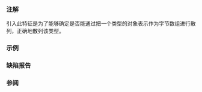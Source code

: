{{cpp/types/traits/is|1=has_unique_object_representations
|std=c++17
|description=如果 {{tt|T}} [[cpp/language/type#可平凡复制类型|可平凡复制]]，并且如果任意两个拥有相同值的 {{tt|T}} 类型对象都拥有相同的[[cpp/language/object|对象表示]]，那么提供的成员常量 {{tt|value}} 等于 {{c|true}}。对于其它类型，{{tt|value}} 等于 {{c|false}}。

使用此特征时，如果两个数组的各元素都拥有相同值，那么它们就拥有相同值，如果两个非联合体类的各直接子对象都拥有相同值，那么它们就拥有相同值，而如果两个联合体拥有相同的活跃成员，且该成员值相同，那么它们拥有相同值。

标量类型是否满足此特性是实现定义的，但保证不使用填充位的{{rev inl|until=c++20|无符号}}整数类型拥有唯一对象表示。

如果 {{c/core|std::remove_all_extents_t&lt;T&gt;}} 是除了（可有 cv 限定的）{{c/core|void}} 以外的不完整类型，那么行为未定义。
|inherit_desc={{tt|T}} 拥有唯一对象表示
}}

===注解===
引入此特征是为了能够确定是否能通过把一个类型的对象表示作为字节数组进行散列，正确地散列该类型。

{{feature test macro|__cpp_lib_has_unique_object_representations|value=201606L|std=C++17|{{tt|std::has_unique_object_representations}}}}

===示例===
{{example
|
|code=
#include &lt;cstdint&gt;
#include &lt;type_traits&gt;

struct unpadded
{
    std::uint32_t a, b;
};

struct likely_padded
{
    std::uint8_t c;
    std::uint16_t st;
    std::uint32_t i;
};

int main()
{
    // char 的每个值都严格对应于一个对象表示。
    static_assert(std::has_unique_object_representations_v&lt;char&gt;);
    // 此断言对于 IEC 559 float 成立，因为值 NaN 由多个对象表示。
    static_assert(!std::has_unique_object_representations_v&lt;float&gt;);
    
    // 任何正常实现中都应当成立，因为 unpadded 通常不会被填充，且 std::uint32_t 不包含填充位。
    static_assert(std::has_unique_object_representations_v&lt;unpadded&gt;);
    // 大多数实现中都会失败，因为为了把 st 对齐到 16 位，会在数据成员 c 和 st 之间插入填充位。
    static_assert(!std::has_unique_object_representations_v&lt;likely_padded&gt;);
    
    // 注意架构分歧：
    static_assert(std::has_unique_object_representations_v&lt;bool&gt;);  // x86
 // static_assert(!std::has_unique_object_representations_v&lt;bool&gt;); // ARM
}
|p=true
}}

===缺陷报告===
{{dr list begin}}
{{dr list item|wg=lwg|dr=4113|std=C++17|before={{tt|T}} 可以是元素类型不完整的未知边界数组类型|after=要求元素类型完整}}
{{dr list end}}

===参阅===
{{dsc begin}}
{{dsc inc|cpp/types/dsc is_standard_layout}}
{{dsc inc|cpp/utility/dsc hash}}
{{dsc end}}

{{langlinks|en|es|ja|ru}}
